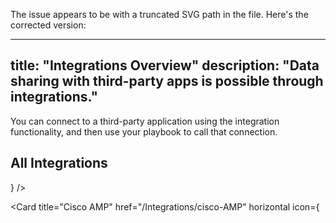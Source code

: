 The issue appears to be with a truncated SVG path in the file. Here's the corrected version:

---
title: "Integrations Overview"
description: "Data sharing with third-party apps is possible through integrations."
---

You can connect to a third-party application using the integration functionality, and then use your playbook to call that connection.

## All Integrations

<CardGroup cols={3}>
  <Card
    title="Okta"
    href="/Integrations/Okta"
    horizontal
    icon={<svg version="1.1" id="Layer_1" xmlns="http://www.w3.org/2000/svg" xmlnsXlink="http://www.w3.org/1999/xlink" x="10px" y="10px"
        viewBox="0 0 1200 600" style={{enableBackground: "new 0 0 1200 600"}} xmlSpace="preserve">
        <style type="text/css">
          {`.st0{fill:#007DC1;}`}
        </style>
        <path className="st0" d="M300.6,227.4C245,227.4,200,272.4,200,328s45,100.6,100.6,100.6s100.6-45,100.6-100.6S356.2,227.4,300.6,227.4z
          M300.6,378.4c-27.8,0-50.4-22.6-50.4-50.4s22.6-50.4,50.4-50.4S351,300.2,351,328C351,355.8,328.4,378.4,300.6,378.4z M477.4,361.8
          c0-8,9.6-11.8,15.2-6.2c25.2,25.6,66.8,69.6,67,69.8c0.6,0.6,1.2,1.6,3.6,2.4c1,0.4,2.6,0.4,4.4,0.4H613c8.2,0,10.6-9.4,6.8-14.2
          l-75.2-77l-4-4c-8.6-10.2-7.6-14.2,2.2-24.6l59.6-66.6c3.8-4.8,1.4-14-7-14h-41.2c-1.6,0-2.8,0-4,0.4c-2.4,0.8-3.4,1.6-4,2.4
          c-0.2,0.2-33.2,35.8-53.6,57.6c-5.6,6-15.6,2-15.6-6.2V167.8c0-5.8-4.8-8-8.6-8h-33.6c-5.8,0-8.6,3.8-8.6,7.2v253.2
          c0,5.8,4.8,7.4,8.8,7.4h33.6c5.2,0,8.6-3.8,8.6-7.6v-58.2H477.4z M751.8,419l-3.6-33.6c-0.4-4.6-4.8-7.8-9.4-7
          c-2.6,0.4-5.2,0.6-7.8,0.6c-26.8,0-48.6-21-50.2-47.6v-44c0-5.4,4-9.8,9.4-9.8h45c3.2,0,8-2.8,8-8.6v-31.8c0-6.2-4-9.4-7.6-9.4
          h-45.4c-5.2,0-9.4-3.8-9.6-9v-51c0-3.2-2.4-8-8.6-8h-33.4c-4.2,0-8.2,2.6-8.2,7.8v163.8c1.4,54.4,46,97.8,100.6,97.8
          c4.6,0,9-0.4,13.4-1C749.2,427.6,752.4,423.6,751.8,419z M994.2,376.8c-28.4,0-32.8-10.2-32.8-48.4v-92.2c0-3.2-2.4-8.6-8.8-8.6H919
          c-4.2,0-8.8,3.4-8.8,8.6v4.2c-14.6-8.4-31.6-13.2-49.6-13.2c-55.6,0-100.6,45-100.6,100.6s45,100.6,100.6,100.6
          c25,0,47.8-9.2,65.4-24.2c9.4,14.4,24.6,24,48.4,24.2c4,0,25.6,0.8,25.6-9.4v-35.8C1000,380.2,997.6,376.8,994.2,376.8L994.2,376.8z
          M860.8,378.4c-27.8,0-50.4-22.6-50.4-50.4c0-27.8,22.6-50.4,50.4-50.4c27.8,0,50.4,22.6,50.4,50.4
          C911,355.8,888.4,378.4,860.8,378.4z"/>
      </svg>}
  />

  <Card
    title="Cisco AMP"
    href="/Integrations/cisco-AMP"
    horizontal
    icon={
<?xml version="1.0" encoding="utf-8"?><svg version="1.1" id="Layer_1" xmlns="http://www.w3.org/2000/svg" xmlns:xlink="http://www.w3.org/1999/xlink" x="0px" y="0px" viewBox="0 0 122.88 64.77" style="enable-background:new 0 0 122.88 64.77" xml:space="preserve"><style type="text/css"><![CDATA[
	.st0{fill:#00BCEB;}
]]></style><g><path class="st0" d="M60.58,43.33c-0.16-0.04-2.63-0.68-5.25-0.68c-4.97,0-7.96,2.68-7.96,6.68c0,3.54,2.5,5.3,5.5,6.25 c0.33,0.11,0.82,0.26,1.15,0.37c1.34,0.42,2.4,1.05,2.4,2.13c0,1.21-1.23,1.99-3.91,1.99c-2.36,0-4.61-0.67-5.09-0.79v4.91 c0.27,0.06,2.95,0.58,5.82,0.58c4.12,0,8.84-1.8,8.84-7.16c0-2.6-1.59-5-5.09-6.11l-1.49-0.47c-0.89-0.28-2.47-0.73-2.47-2.03 c0-1.03,1.17-1.75,3.33-1.75c1.86,0,4.13,0.63,4.21,0.65V43.33L60.58,43.33z M106.11,53.71c0,3.11-2.38,5.62-5.57,5.62 c-3.2,0-5.57-2.51-5.57-5.62c0-3.1,2.37-5.62,5.57-5.62C103.73,48.09,106.11,50.61,106.11,53.71L106.11,53.71L106.11,53.71z M100.54,42.66c-6.57,0-11.28,4.95-11.28,11.05c0,6.11,4.71,11.06,11.28,11.06s11.28-4.95,11.28-11.06 C111.82,47.61,107.1,42.66,100.54,42.66L100.54,42.66L100.54,42.66z M40.14,64.39h-5.39V43.03h5.39V64.39L40.14,64.39z M40.14,64.39L40.14,64.39L40.14,64.39L40.14,64.39z"/><path class="st0" d="M27.35,43.42c-0.51-0.15-2.38-0.77-4.91-0.77c-6.56,0-11.37,4.67-11.37,11.05c0,6.88,5.31,11.06,11.37,11.06 c2.41,0,4.24-0.57,4.91-0.76v-5.73c-0.23,0.13-1.99,1.13-4.53,1.13c-3.59,0-5.91-2.53-5.91-5.7c0-3.27,2.42-5.7,5.91-5.7 c2.58,0,4.31,1.03,4.53,1.14V43.42L27.35,43.42z M27.35,43.42L27.35,43.42L27.35,43.42L27.35,43.42z"/><path class="st0" d="M83.59,43.42c-0.51-0.15-2.38-0.77-4.91-0.77c-6.56,0-11.37,4.67-11.37,11.05c0,6.88,5.31,11.06,11.37,11.06 c2.41,0,4.24-0.57,4.91-0.76v-5.73c-0.23,0.13-1.99,1.13-4.53,1.13c-3.59,0-5.9-2.53-5.9-5.7c0-3.27,2.41-5.7,5.9-5.7 c2.58,0,4.31,1.03,4.53,1.14V43.42L83.59,43.42z M83.59,43.42L83.59,43.42L83.59,43.42L83.59,43.42z"/><path class="st0" d="M34.74,2.67c0-1.47-1.2-2.67-2.68-2.67c-1.47,0-2.67,1.19-2.67,2.67v28.35c0,1.48,1.2,2.67,2.67,2.67 c1.47,0,2.68-1.19,2.68-2.67V2.67L34.74,2.67z M20.04,12.73c0-1.47-1.2-2.67-2.67-2.67c-1.47,0-2.67,1.2-2.67,2.67v12.96 c0,1.48,1.2,2.67,2.67,2.67c1.47,0,2.67-1.19,2.67-2.67V12.73L20.04,12.73z M5.35,20.09c0-1.47-1.2-2.66-2.67-2.66 C1.2,17.42,0,18.62,0,20.09v5.61c0,1.48,1.2,2.67,2.67,2.67c1.47,0,2.68-1.19,2.68-2.67L5.35,20.09L5.35,20.09z M5.35,20.09 L5.35,20.09L5.35,20.09L5.35,20.09z"/><path class="st0" d="M29.39,2.67c0-1.47,1.2-2.67,2.68-2.67c1.47,0,2.68,1.19,2.68,2.67v28.35c0,1.48-1.2,2.67-2.68,2.67 c-1.47,0-2.68-1.19-2.68-2.67V2.67L29.39,2.67z M44.08,12.73c0-1.47,1.2-2.67,2.67-2.67s2.68,1.2,2.68,2.67v12.96 c0,1.48-1.2,2.67-2.68,2.67s-2.67-1.19-2.67-2.67V12.73L44.08,12.73z M58.77,20.09c0-1.47,1.2-2.66,2.67-2.66 c1.47,0,2.67,1.19,2.67,2.66v5.61c0,1.48-1.2,2.67-2.67,2.67c-1.47,0-2.67-1.19-2.67-2.67V20.09L58.77,20.09z M58.77,20.09 L58.77,20.09L58.77,20.09L58.77,20.09z"/><path class="st0" d="M88.14,2.67c0-1.47,1.2-2.67,2.68-2.67s2.68,1.19,2.68,2.67v28.35c0,1.48-1.2,2.67-2.68,2.67 s-2.68-1.19-2.68-2.67V2.67L88.14,2.67z M102.84,12.73c0-1.47,1.2-2.67,2.67-2.67c1.47,0,2.68,1.2,2.68,2.67v12.96 c0,1.48-1.2,2.67-2.68,2.67c-1.47,0-2.67-1.19-2.67-2.67V12.73L102.84,12.73z M117.53,20.09c0-1.47,1.2-2.66,2.67-2.66 s2.68,1.19,2.68,2.66v5.61c0,1.48-1.2,2.67-2.68,2.67s-2.67-1.19-2.67-2.67V20.09L117.53,20.09z M117.53,20.09L117.53,20.09 L117.53,20.09L117.53,20.09z"/><path class="st0" d="M93.49,2.67c0-1.47-1.2-2.67-2.68-2.67s-2.68,1.19-2.68,2.67v28.35c0,1.48,1.2,2.67,2.68,2.67 s2.68-1.19,2.68-2.67V2.67L93.49,2.67z M78.8,12.73c0-1.47-1.2-2.67-2.68-2.67s-2.68,1.2-2.68,2.67v12.96 c0,1.48,1.2,2.67,2.68,2.67s2.68-1.19,2.68-2.67V12.73L78.8,12.73z M64.11,20.09c0-1.47-1.2-2.66-2.68-2.66s-2.68,1.19-2.68,2.66 v5.61c0,1.48,1.2,2.67,2.68,2.67c1.47,0,2.68-1.19,2.68-2.67V20.09L64.11,20.09z M64.11,20.09L64.11,20.09L64.11,20.09L64.11,20.09 z"/></g></svg>
}
  />

  
</CardGroup>

## Create Custom Integrations

Integrations enable interactions with the external world and play a crucial role in performing various actions. These integrations empower the platform to:

Fetch Data

Make HTTP Calls



## FAQ

